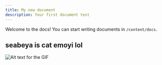 ```yaml
---
title: My new document
description: Your first document test
---
```


Welcome to the docs! You can start writing documents in `/content/docs`.

## seabeya is cat emoyi lol

![Alt text for the GIF](/images/cat-black.gif)

<Cards>
  <Card title="Learn more about Next.js" href="https://nextjs.org/docs" />
  <Card title="Learn more about Fumadocs" href="https://fumadocs.vercel.app" />
</Cards>
